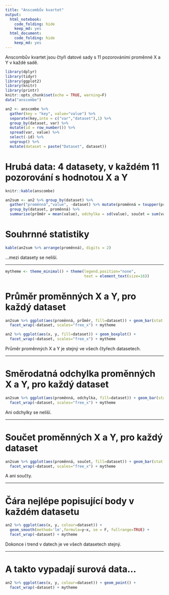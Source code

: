 ```yaml
---
title: "Anscombův kvartet"
output:
  html_notebook:
    code_folding: hide
    keep_md: yes
  html_document:
    code_folding: hide
    keep_md: yes
---
```


Anscombův kvartet jsou čtyři datové sady s 11 pozorováními proměnné X a Y v každé sadě.

```r
library(dplyr)
library(tidyr)
library(ggplot2)
library(knitr)
library(printr)
knitr::opts_chunk$set(echo = TRUE, warning=F)
data("anscombe")
```

```r
an2 <- anscombe %>% 
  gather(key = "key", value="value") %>% 
  separate(key,into = c("var","dataset"),1) %>%
  group_by(dataset, var) %>% 
  mutate(id = row_number()) %>% 
  spread(var, value) %>% 
  select(-id) %>% 
  ungroup() %>% 
  mutate(dataset = paste("Dataset", dataset))
```

# Hrubá data: 4 datasety, v každém 11 pozorování s hodnotou X a Y

```r
knitr::kable(anscombe)
```

```r
an2sum <- an2 %>% group_by(dataset) %>%
  gather("proměnná","value", -dataset) %>% mutate(proměnná = toupper(proměnná)) %>% 
  group_by(dataset, proměnná) %>%
  summarise(průměr = mean(value), odchylka = sd(value), součet = sum(value)) 
```

# Souhrnné statistiky

```r
kable(an2sum %>% arrange(proměnná), digits = 2)
```

...mezi datasety se neliší.

----

```r
mytheme <- theme_minimal() + theme(legend.position="none",
                                   text = element_text(size=16))
```

# Průměr proměnných X a Y, pro každý dataset

```r
  
an2sum %>% ggplot(aes(proměnná, průměr, fill=dataset)) + geom_bar(stat = "identity") +
  facet_wrap(~dataset, scales="free_x") + mytheme
```
```r
  
an2 %>% ggplot(aes(x, y, fill=dataset)) + geom_boxplot() +
  facet_wrap(~dataset, scales="free_x") + mytheme
```

Průměr proměnných X a Y je stejný ve všech čtyřech datasetech.

----

# Směrodatná odchylka proměnných X a Y, pro každý dataset

```r
an2sum %>% ggplot(aes(proměnná, odchylka, fill=dataset)) + geom_bar(stat = "identity") +
  facet_wrap(~dataset, scales="free_x") + mytheme
```

Ani odchylky se neliší.

----

# Součet proměnných X a Y, pro každý dataset

```r
an2sum %>% ggplot(aes(proměnná, součet, fill=dataset)) + geom_bar(stat = "identity") +
  facet_wrap(~dataset, scales="free_x") + mytheme
```

A ani součty.

----

# Čára nejlépe popisující body v každém datasetu

```r
an2 %>% ggplot(aes(x, y, colour=dataset)) +
  geom_smooth(method='lm',formula=y~x, se = F, fullrange=TRUE) +
  facet_wrap(~dataset) + mytheme
```

Dokonce i trend v datech je ve všech datasetech stejný.

----

# A takto vypadají surová data...

```r
an2 %>% ggplot(aes(x, y, colour=dataset)) + geom_point() +
  facet_wrap(~dataset) + mytheme
```

